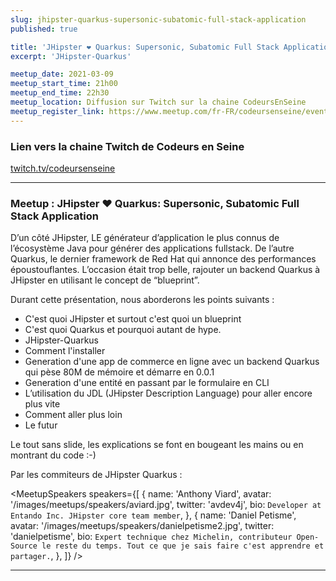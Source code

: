 ```yaml
---
slug: jhipster-quarkus-supersonic-subatomic-full-stack-application
published: true

title: 'JHipster ❤️ Quarkus: Supersonic, Subatomic Full Stack Application'
excerpt: 'JHipster-Quarkus'

meetup_date: 2021-03-09
meetup_start_time: 21h00
meetup_end_time: 22h30
meetup_location: Diffusion sur Twitch sur la chaine CodeursEnSeine
meetup_register_link: https://www.meetup.com/fr-FR/codeursenseine/events/276537902/
---
```


### Lien vers la chaine Twitch de Codeurs en Seine

<a href="https://www.twitch.tv/codeursenseine">twitch.tv/codeursenseine</a>

---

### Meetup : JHipster ❤️ Quarkus: Supersonic, Subatomic Full Stack Application

D’un côté JHipster, LE générateur d’application le plus connus de l’écosystème Java pour générer des applications fullstack.
De l’autre Quarkus, le dernier framework de Red Hat qui annonce des performances époustouflantes.
L’occasion était trop belle, rajouter un backend Quarkus à JHipster en utilisant le concept de “blueprint”.

Durant cette présentation, nous aborderons les points suivants :

- C'est quoi JHipster et surtout c'est quoi un blueprint
- C'est quoi Quarkus et pourquoi autant de hype.
- JHipster-Quarkus
- Comment l'installer
- Generation d'une app de commerce en ligne avec un backend Quarkus qui pèse 80M de mémoire et démarre en 0.0.1
- Generation d'une entité en passant par le formulaire en CLI
- L’utilisation du JDL (JHipster Description Language) pour aller encore plus vite
- Comment aller plus loin
- Le futur

Le tout sans slide, les explications se font en bougeant les mains ou en montrant du code :-)

Par les commiteurs de JHipster Quarkus :

<MeetupSpeakers
  speakers={[
    {
      name: 'Anthony Viard',
      avatar: '/images/meetups/speakers/aviard.jpg',
      twitter: 'avdev4j',
      bio: `
Developer at Entando Inc.
JHipster core team member
`,
    },
    {
      name: 'Daniel Petisme',
      avatar: '/images/meetups/speakers/danielpetisme2.jpg',
      twitter: 'danielpetisme',
      bio: `
Expert technique chez Michelin, contributeur Open-Source le reste du temps.
Tout ce que je sais faire c'est apprendre et partager.
`,
    },
  ]}
/>

---
